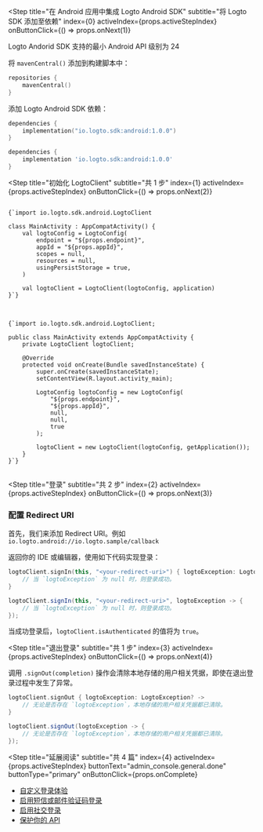 
<Step
  title="在 Android 应用中集成 Logto Android SDK"
  subtitle="将 Logto SDK 添加至依赖"
  index={0}
  activeIndex={props.activeStepIndex}
  onButtonClick={() => props.onNext(1)}
>

<Alert>
  Logto Andorid SDK 支持的最小 Android API 级别为 24
</Alert>

将 `mavenCentral()` 添加到构建脚本中：

```kotlin
repositories {
    mavenCentral()
}
```

添加 Logto Android SDK 依赖：

<Tabs>

<TabItem value="kotlin" label="Kotlin">

```kotlin
dependencies {
    implementation("io.logto.sdk:android:1.0.0")
}
```

</TabItem>

<TabItem value="groovy" label="Groovy">

```groovy
dependencies {
    implementation 'io.logto.sdk:android:1.0.0'
}
```

</TabItem>

</Tabs>

</Step>

<Step
  title="初始化 LogtoClient"
  subtitle="共 1 步"
  index={1}
  activeIndex={props.activeStepIndex}
  onButtonClick={() => props.onNext(2)}
>

<Tabs>

<TabItem value="kotlin" label="Kotlin">

<pre>
<code className="language-kotlin">
{`import io.logto.sdk.android.LogtoClient

class MainActivity : AppCompatActivity() {
    val logtoConfig = LogtoConfig(
        endpoint = "${props.endpoint}",
        appId = "${props.appId}",
        scopes = null,
        resources = null,
        usingPersistStorage = true,
    )

    val logtoClient = LogtoClient(logtoConfig, application)
}`}
</code>
</pre>

</TabItem>

<TabItem value="java" label="Java">

<pre>
<code className="language-java">
{`import io.logto.sdk.android.LogtoClient;

public class MainActivity extends AppCompatActivity {
    private LogtoClient logtoClient;

    @Override
    protected void onCreate(Bundle savedInstanceState) {
        super.onCreate(savedInstanceState);
        setContentView(R.layout.activity_main);

        LogtoConfig logtoConfig = new LogtoConfig(
            "${props.endpoint}",
            "${props.appId}",
            null,
            null,
            true
        );

        logtoClient = new LogtoClient(logtoConfig, getApplication());
    }
}`}
</code>
</pre>

</TabItem>

</Tabs>

</Step>

<Step
  title="登录"
  subtitle="共 2 步"
  index={2}
  activeIndex={props.activeStepIndex}
  onButtonClick={() => props.onNext(3)}
>

### 配置 Redirect URI

首先，我们来添加 Redirect URI。例如 `io.logto.android://io.logto.sample/callback`

<UriInputField appId={props.appId} isSingle={!props.isCompact} name="redirectUris" title="Redirect URI" />

返回你的 IDE 或编辑器，使用如下代码实现登录：

<Tabs>

<TabItem value="kotlin" label="Kotlin">

```kotlin
logtoClient.signIn(this, "<your-redirect-uri>") { logtoException: LogtoException? ->
    // 当 `logtoException` 为 null 时，则登录成功。
}
```

</TabItem>

<TabItem value="java" label="Java">

```java
logtoClient.signIn(this, "<your-redirect-uri>", logtoException -> {
    // 当 `logtoException` 为 null 时，则登录成功。
});
```

</TabItem>

</Tabs>

当成功登录后，`logtoClient.isAuthenticated` 的值将为 `true`。

</Step>

<Step
  title="退出登录"
  subtitle="共 1 步"
  index={3}
  activeIndex={props.activeStepIndex}
  onButtonClick={() => props.onNext(4)}
>

调用 `.signOut(completion)` 操作会清除本地存储的用户相关凭据，即使在退出登录过程中发生了异常。

<Tabs>

<TabItem value="kotlin" label="Kotlin">

```kotlin
logtoClient.signOut { logtoException: LogtoException? ->
    // 无论是否存在 `logtoException`，本地存储的用户相关凭据都已清除。
}
```

</TabItem>

<TabItem value="java" label="Java">

```java
logtoClient.signOut(logtoException -> {
    // 无论是否存在 `logtoException`，本地存储的用户相关凭据都已清除。
});
```

</TabItem>

</Tabs>

</Step>

<Step
  title="延展阅读"
  subtitle="共 4 篇"
  index={4}
  activeIndex={props.activeStepIndex}
  buttonText="admin_console.general.done"
  buttonType="primary"
  onButtonClick={props.onComplete}
>

- [自定义登录体验](https://docs.logto.io/zh-cn/docs/recipes/customize-sie)
- [启用短信或邮件验证码登录](https://docs.logto.io/zh-cn/docs/tutorials/get-started/enable-passcode-sign-in)
- [启用社交登录](https://docs.logto.io/zh-cn/docs/tutorials/get-started/enable-social-sign-in)
- [保护你的 API](https://docs.logto.io/zh-cn/docs/recipes/protect-your-api)

</Step>
